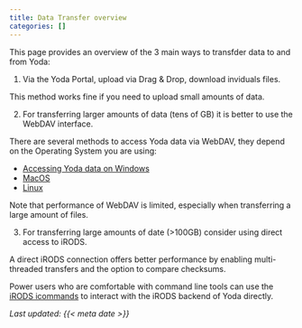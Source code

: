 ```yaml
---
title: Data Transfer overview
categories: []
---
```


This page provides an overview of the 3 main ways to transfder data to and from Yoda:

1. Via the Yoda Portal, upload via Drag & Drop, download inviduals files.

This method works fine if you need to upload small amounts of data. 

2. For transferring larger amounts of data (tens of GB) it is better to use the WebDAV interface.

There are several methods to access Yoda data via WebDAV, they depend on the Operating System you are using:

* [Accessing Yoda data on Windows](./yoda_data_windows.qmd)
* [MacOS](./yoda_data_macos.qmd)
* [Linux](./yoda_data_linux.qmd)

Note that performance of WebDAV is limited, especially when transferring a large amount of files. 

3. For transferring large amounts of date (>100GB) consider using direct access to iRODS. 

A direct iRODS connection offers better performance by enabling multi-threaded transfers and the option to compare checksums.

Power users who are comfortable with command line tools can use the [iRODS icommands](yoda_using_icommands.qmd) to
interact with the iRODS backend of Yoda directly.

_Last updated: {{< meta date >}}_
